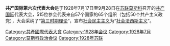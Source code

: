 {{expand English|time=2022-04-24T01:33:49+00:00}}
{{Unreferenced|time=2022-04-24T01:33:49+00:00}}
'''共产国际第六次代表大会'''是于1928年7月17日至9月28日在[[苏联|苏联]][[莫斯科|莫斯科]]召开的[[共产国际|共产国际]]代表大会，515位参会代表来自57个国家的65个组织（包括50个共产主义政党），大会采纳了“[[第三时期理论|第三时期理论]]”，宣布[[社会民主主义|社会民主主义]]为“[[社会法西斯主义|社会法西斯主义]]”。

{{共產國際代表大會}}
{{Authority control}}

[[Category:共產國際代表大會|Category:共產國際代表大會]]
[[Category:1928年会议|Category:1928年会议]]
[[Category:1928年7月|Category:1928年7月]]
[[Category:莫斯科政治会议|Category:莫斯科政治会议]]
[[Category:1928年苏联|Category:1928年苏联]]